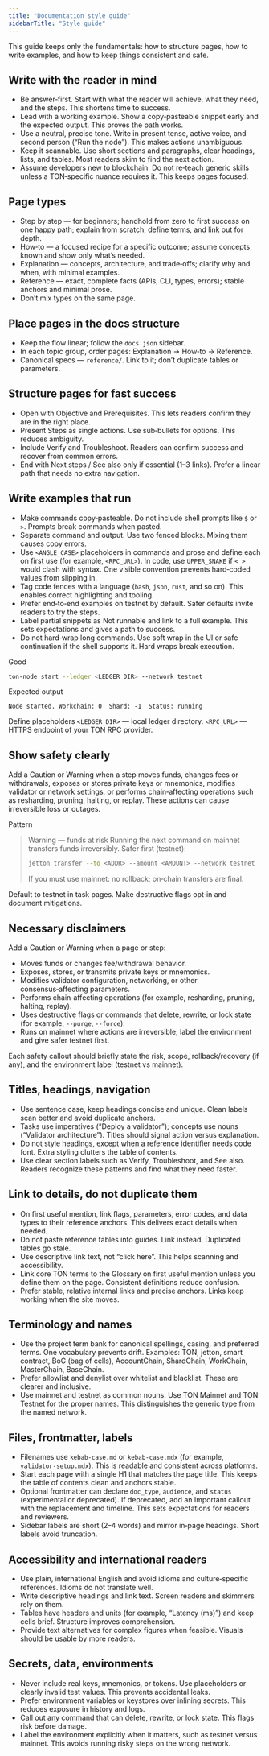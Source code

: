 ```yaml
---
title: "Documentation style guide"
sidebarTitle: "Style guide"
---
```


This guide keeps only the fundamentals: how to structure pages, how to write examples, and how to keep things consistent and safe.

## Write with the reader in mind

* Be answer‑first. Start with what the reader will achieve, what they need, and the steps. This shortens time to success.
* Lead with a working example. Show a copy‑pasteable snippet early and the expected output. This proves the path works.
* Use a neutral, precise tone. Write in present tense, active voice, and second person (“Run the node”). This makes actions unambiguous.
* Keep it scannable. Use short sections and paragraphs, clear headings, lists, and tables. Most readers skim to find the next action.
* Assume developers new to blockchain. Do not re‑teach generic skills unless a TON‑specific nuance requires it. This keeps pages focused.

## Page types

* Step by step — for beginners; handhold from zero to first success on one happy path; explain from scratch, define terms, and link out for depth.
* How‑to — a focused recipe for a specific outcome; assume concepts known and show only what’s needed.
* Explanation — concepts, architecture, and trade‑offs; clarify why and when, with minimal examples.
* Reference — exact, complete facts (APIs, CLI, types, errors); stable anchors and minimal prose.
* Don’t mix types on the same page.

## Place pages in the docs structure

* Keep the flow linear; follow the `docs.json` sidebar.
* In each topic group, order pages: Explanation → How‑to → Reference.
* Canonical specs — `reference/`. Link to it; don’t duplicate tables or parameters.

## Structure pages for fast success

* Open with Objective and Prerequisites. This lets readers confirm they are in the right place.
* Present Steps as single actions. Use sub‑bullets for options. This reduces ambiguity.
* Include Verify and Troubleshoot. Readers can confirm success and recover from common errors.
* End with Next steps / See also only if essential (1–3 links). Prefer a linear path that needs no extra navigation.

## Write examples that run

* Make commands copy‑pasteable. Do not include shell prompts like `$` or `>`. Prompts break commands when pasted.
* Separate command and output. Use two fenced blocks. Mixing them causes copy errors.
* Use `<ANGLE_CASE>` placeholders in commands and prose and define each on first use (for example, `<RPC_URL>`). In code, use `UPPER_SNAKE` if `< >` would clash with syntax. One visible convention prevents hard‑coded values from slipping in.
* Tag code fences with a language (`bash`, `json`, `rust`, and so on). This enables correct highlighting and tooling.
* Prefer end‑to‑end examples on testnet by default. Safer defaults invite readers to try the steps.
* Label partial snippets as Not runnable and link to a full example. This sets expectations and gives a path to success.
* Do not hard‑wrap long commands. Use soft wrap in the UI or safe continuation if the shell supports it. Hard wraps break execution.

Good

```bash
ton-node start --ledger <LEDGER_DIR> --network testnet
```

Expected output

```text
Node started. Workchain: 0  Shard: -1  Status: running
```

Define placeholders
`<LEDGER_DIR>` — local ledger directory.
`<RPC_URL>` — HTTPS endpoint of your TON RPC provider.

## Show safety clearly

Add a Caution or Warning when a step moves funds, changes fees or withdrawals, exposes or stores private keys or mnemonics, modifies validator or network settings, or performs chain‑affecting operations such as resharding, pruning, halting, or replay. These actions can cause irreversible loss or outages.

Pattern

> Warning — funds at risk
> Running the next command on mainnet transfers funds irreversibly.
> Safer first (testnet):
>
> ```bash
> jetton transfer --to <ADDR> --amount <AMOUNT> --network testnet
> ```
>
> If you must use mainnet: no rollback; on‑chain transfers are final.

Default to testnet in task pages. Make destructive flags opt‑in and document mitigations.

## Necessary disclaimers

Add a Caution or Warning when a page or step:

* Moves funds or changes fee/withdrawal behavior.
* Exposes, stores, or transmits private keys or mnemonics.
* Modifies validator configuration, networking, or other consensus‑affecting parameters.
* Performs chain‑affecting operations (for example, resharding, pruning, halting, replay).
* Uses destructive flags or commands that delete, rewrite, or lock state (for example, `--purge`, `--force`).
* Runs on mainnet where actions are irreversible; label the environment and give safer testnet first.

Each safety callout should briefly state the risk, scope, rollback/recovery (if any), and the environment label (testnet vs mainnet).

## Titles, headings, navigation

* Use sentence case, keep headings concise and unique. Clean labels scan better and avoid duplicate anchors.
* Tasks use imperatives (“Deploy a validator”); concepts use nouns (“Validator architecture”). Titles should signal action versus explanation.
* Do not style headings, except when a reference identifier needs code font. Extra styling clutters the table of contents.
* Use clear section labels such as Verify, Troubleshoot, and See also. Readers recognize these patterns and find what they need faster.

## Link to details, do not duplicate them

* On first useful mention, link flags, parameters, error codes, and data types to their reference anchors. This delivers exact details when needed.
* Do not paste reference tables into guides. Link instead. Duplicated tables go stale.
* Use descriptive link text, not “click here”. This helps scanning and accessibility.
* Link core TON terms to the Glossary on first useful mention unless you define them on the page. Consistent definitions reduce confusion.
* Prefer stable, relative internal links and precise anchors. Links keep working when the site moves.

## Terminology and names

* Use the project term bank for canonical spellings, casing, and preferred terms. One vocabulary prevents drift.
  Examples: TON, jetton, smart contract, BoC (bag of cells), AccountChain, ShardChain, WorkChain, MasterChain, BaseChain.
* Prefer allowlist and denylist over whitelist and blacklist. These are clearer and inclusive.
* Use mainnet and testnet as common nouns. Use TON Mainnet and TON Testnet for the proper names. This distinguishes the generic type from the named network.

## Files, frontmatter, labels

* Filenames use `kebab-case.md` or `kebab-case.mdx` (for example, `validator-setup.mdx`). This is readable and consistent across platforms.
* Start each page with a single H1 that matches the page title. This keeps the table of contents clean and anchors stable.
* Optional frontmatter can declare `doc_type`, `audience`, and `status` (experimental or deprecated). If deprecated, add an Important callout with the replacement and timeline. This sets expectations for readers and reviewers.
* Sidebar labels are short (2–4 words) and mirror in‑page headings. Short labels avoid truncation.

## Accessibility and international readers

* Use plain, international English and avoid idioms and culture‑specific references. Idioms do not translate well.
* Write descriptive headings and link text. Screen readers and skimmers rely on them.
* Tables have headers and units (for example, “Latency (ms)”) and keep cells brief. Structure improves comprehension.
* Provide text alternatives for complex figures when feasible. Visuals should be usable by more readers.

## Secrets, data, environments

* Never include real keys, mnemonics, or tokens. Use placeholders or clearly invalid test values. This prevents accidental leaks.
* Prefer environment variables or keystores over inlining secrets. This reduces exposure in history and logs.
* Call out any command that can delete, rewrite, or lock state. This flags risk before damage.
* Label the environment explicitly when it matters, such as testnet versus mainnet. This avoids running risky steps on the wrong network.
